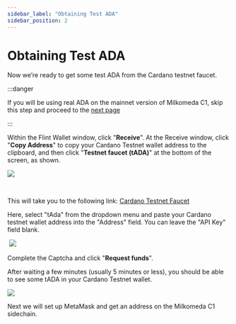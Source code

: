 ```yaml
---
sidebar_label: "Obtaining Test ADA"
sidebar_position: 2
---
```


# Obtaining Test ADA

Now we’re ready to get some test ADA from the Cardano testnet faucet.

:::danger

If you will be using real ADA on the mainnet version of Milkomeda C1, skip this step and proceed to the [next page](./configuring-metamask-for-devs.md)

:::

Within the Flint Wallet window, click "**Receive**". At the Receive window, click "**Copy Address**" to copy your Cardano Testnet wallet address to the clipboard, and then click "**Testnet faucet (tADA)**" at the bottom of the screen, as shown.
​

![](/img/flint-copy-tada-receive-address.png)

​

This will take you to the following link: [Cardano Testnet Faucet](https://testnets.cardano.org/en/testnets/cardano/tools/faucet/)​

Here, select "tAda" from the dropdown menu and paste your Cardano testnet wallet address into the "Address" field. You can leave the "API Key" field blank.

​
![](/img/cardano-testnet-faucet.png)

Complete the Captcha and click "**Request funds**".

After waiting a few minutes (usually 5 minutes or less), you should be able to see some tADA in your Cardano Testnet wallet.

![](/img/flint-confirm-tada-balance.png)

Next we will set up MetaMask and get an address on the Milkomeda C1 sidechain.
